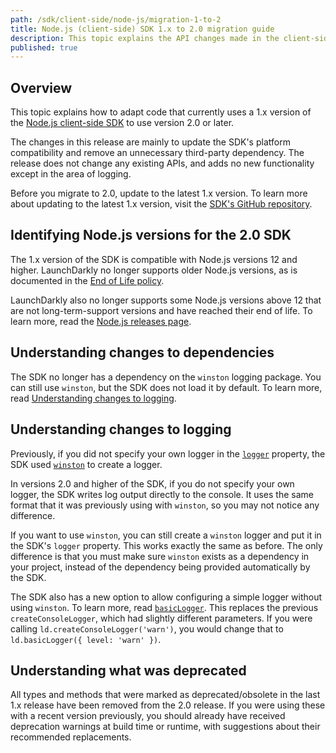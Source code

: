 ```yaml
---
path: /sdk/client-side/node-js/migration-1-to-2
title: Node.js (client-side) SDK 1.x to 2.0 migration guide
description: This topic explains the API changes made in the client-side Node.js SDK 2 release and how to migrate to that version.
published: true
---
```


## Overview

This topic explains how to adapt code that currently uses a 1.x version of the [Node.js client-side SDK](/sdk/client-side/node-js) to use version 2.0 or later.

The changes in this release are mainly to update the SDK's platform compatibility and remove an unnecessary third-party dependency. The release does not change any existing APIs, and adds no new functionality except in the area of logging.

Before you migrate to 2.0, update to the latest 1.x version. To learn more about updating to the latest 1.x version, visit the [SDK's GitHub repository](https://github.com/launchdarkly/node-client-sdk/releases).

## Identifying Node.js versions for the 2.0 SDK

The 1.x version of the SDK is compatible with Node.js versions 12 and higher. LaunchDarkly no longer supports older Node.js versions, as is documented in the [End of Life policy](https://launchdarkly.com/policies/end-of-life-policy/).

LaunchDarkly also no longer supports some Node.js versions above 12 that are not long-term-support versions and have reached their end of life. To learn more, read the [Node.js releases page](https://nodejs.org/en/about/releases/).

## Understanding changes to dependencies

The SDK no longer has a dependency on the `winston` logging package. You can still use `winston`, but the SDK does not load it by default. To learn more, read [Understanding changes to logging](#understanding-changes-to-logging).

## Understanding changes to logging

Previously, if you did not specify your own logger in the [`logger`](https://launchdarkly.github.io/node-client-sdk/interfaces/_launchdarkly_node_client_sdk_.ldoptions.html#logger) property, the SDK used [`winston`](https://www.npmjs.com/package/winston) to create a logger.

In versions 2.0 and higher of the SDK, if you do not specify your own logger, the SDK writes log output directly to the console. It uses the same format that it was previously using with `winston`, so you may not notice any difference.

If you want to use `winston`, you can still create a `winston` logger and put it in the SDK's `logger` property. This works exactly the same as before. The only difference is that you must make sure `winston` exists as a dependency in your project, instead of the dependency being provided automatically by the SDK.

The SDK also has a new option to allow configuring a simple logger without using `winston`. To learn more, read [`basicLogger`](https://launchdarkly.github.io/node-client-sdk/index.html#basiclogger). This replaces the previous `createConsoleLogger`, which had slightly different parameters. If you were calling `ld.createConsoleLogger('warn')`, you would change that to `ld.basicLogger({ level: 'warn' })`.

## Understanding what was deprecated

All types and methods that were marked as deprecated/obsolete in the last 1.x release have been removed from the 2.0 release. If you were using these with a recent version previously, you should already have received deprecation warnings at build time or runtime, with suggestions about their recommended replacements.
